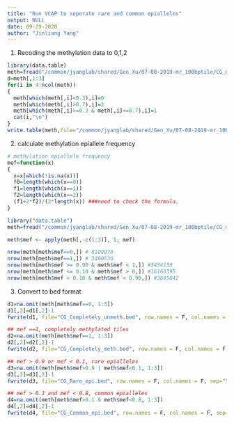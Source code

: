 ```yaml
---
title: "Run VCAP to seperate rare and common epialleles"
output: NULL
date: 09-29-2020
author: "Jinliang Yang"
---
```



1. Recoding the methylation data to 0,1,2

```r
library(data.table)
meth=fread("/common/jyanglab/shared/Gen_Xu/07-08-2019-mr_100bptile/CG_meth.txt",head=T,data.table=F)
d=meth[,1:3]
for(i in 4:ncol(meth))
{
  meth[which(meth[,i]<0.3),i]=0
  meth[which(meth[,i]>0.7),i]=2
  meth[which(meth[,i]>=0.3 & meth[,i]<=0.7),i]=1
  cat(i,"\n")
}
write.table(meth,file="/common/jyanglab/shared/Gen_Xu/07-08-2019-mr_100bptile/CG_meth_012.txt",row.names = F,col.names = T,sep="\t",quote=F)

```

2. calculate methylation epiallele frequency

```r
# methylation epiallele frequency
mef=function(x)
{
  x=x[which(!is.na(x))]
  f0=length(which(x==0))
  f1=length(which(x==1))
  f2=length(which(x==2))
  (f1+2*f2)/(2*length(x)) ###need to check the formula.
}

library("data.table")
meth=fread("/common/jyanglab/shared/Gen_Xu/07-08-2019-mr_100bptile/CG_meth_012.txt", head=T, data.table=F)

meth$mef <- apply(meth[,-c(1:3)], 1, mef)

nrow(meth[meth$mef==0,]) # 8109078
nrow(meth[meth$mef==1,]) # 3460536
nrow(meth[meth$mef >= 0.90 & meth$mef < 1,]) #3454158
nrow(meth[meth$mef <= 0.10 & meth$mef > 0,]) #16160395
nrow(meth[meth$mef > 0.10 & meth$mef < 0.90,]) #3695842

```

3. Convert to bed format

```r
d1=na.omit(meth[meth$mef==0, 1:3])
d1[,2]=d1[,2]-1
fwrite(d1, file="CG_Completely_unmeth.bed", row.names = F, col.names = F, sep="\t", quote=F)

## mef ==1, completely methylated tiles
d2=na.omit(meth[meth$mef==1, 1:3])
d2[,2]=d2[,2]-1
fwrite(d2, file="CG_Completely_meth.bed", row.names = F, col.names = F, sep="\t", quote=F)

## mef > 0.9 or mef < 0.1, rare epialleles
d3=na.omit(meth[meth$mef>0.9 | meth$mef<0.1, 1:3])
d3[,2]=d3[,2]-1
fwrite(d3, file="CG_Rare_epi.bed", row.names = F, col.names = F, sep="\t", quote=F)

## mef > 0.1 and mef < 0.8, common epialleles
d4=na.omit(meth[meth$mef>0.1 & meth$mef<0.8, 1:3])
d4[,2]=d4[,2]-1
fwrite(d4, file="CG_Common_epi.bed", row.names = F, col.names = F, sep="\t", quote=F)

```


